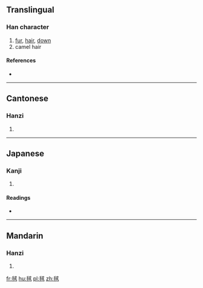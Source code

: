 ==Translingual==

===Han character===
{{Han char|rn=82|rad=毛|as=06|sn=10|four=2371<sub>5</sub>|canj=竹山戈十 (HUIJ)}}

# [[fur]], [[hair]], [[down]]
# camel hair

====References====
* {{Han ref|kx=0593.010|dkj=16819|dj=0985.110|hdz=31996.220|uh=6BE7|ud=27623|bh=D243|bd=53827}}

----

==Cantonese==

===Hanzi===
{{yue-hanzi|jyut=|y=yung4}}

# {{defn|lang=yue|sort=毛06}}

----

==Japanese==

===Kanji===
{{ja-kanji|grade=|rs=毛06}}

# {{defn|lang=ja|sort=毛06}}

====Readings====
* {{ja-readings|on=[[じゅう]] (jū), [[にゅ]] (nyu)|kun=}}

----

==Mandarin==

===Hanzi===
{{cmn-hanzi|pin=[[qiāo]] ([[qiao1]]), [[róng]] ([[rong2]]), [[xiā]] ([[xia1]])|wg=ch'iao<sup>1</sup>, jung<sup>2</sup>, hsia<sup>1</sup>}}

# {{defn|lang=cmn|sort=毛06}}

[[fr:毧]]
[[hu:毧]]
[[pl:毧]]
[[zh:毧]]